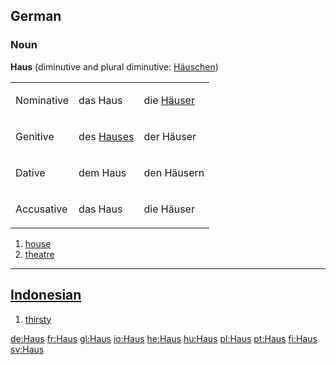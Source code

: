 ==German==

===Noun===
'''Haus''' {{n}} (diminutive and plural diminutive: [[Häuschen]])

<table>
<tr><td>Nominative</td><td>das Haus</td><td>die [[Häuser]]</td></tr>
<tr><td>Genitive</td><td>des [[Hauses]]</td><td>der Häuser</td></tr>
<tr><td>Dative</td><td>dem Haus</td><td>den Häusern</td></tr>
<tr><td>Accusative</td><td>das Haus</td><td>die Häuser</td></tr>
</table>

# [[house]]
# [[theatre]]

----

==[[Indonesian]]==

# [[thirsty]]

[[de:Haus]]
[[fr:Haus]]
[[gl:Haus]]
[[io:Haus]]
[[he:Haus]]
[[hu:Haus]]
[[pl:Haus]]
[[pt:Haus]]
[[fi:Haus]]
[[sv:Haus]]